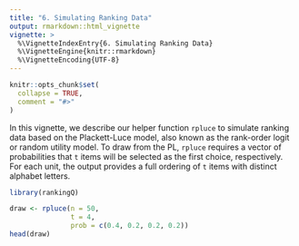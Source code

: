 ```yaml
---
title: "6. Simulating Ranking Data"
output: rmarkdown::html_vignette
vignette: >
  %\VignetteIndexEntry{6. Simulating Ranking Data}
  %\VignetteEngine{knitr::rmarkdown}
  %\VignetteEncoding{UTF-8}
---
```


```r
knitr::opts_chunk$set(
  collapse = TRUE,
  comment = "#>"
)
```


In this vignette, we describe our helper function `rpluce` to simulate ranking data based on the Plackett-Luce model, also known as the rank-order logit or random utility model. To draw from the PL, `rpluce` requires a vector of probabilities that `t` items will be selected as the first choice, respectively. For each unit, the output provides a full ordering of `t` items with distinct alphabet letters.

```r
library(rankingQ)
```


```r
draw <- rpluce(n = 50,
               t = 4,
               prob = c(0.4, 0.2, 0.2, 0.2))
head(draw)
```
